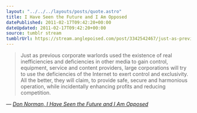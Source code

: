 ```yaml
---
layout: "../../../layouts/posts/quote.astro"
title: I Have Seen the Future and I Am Opposed
datePublished: 2011-02-17T09:42:20+00:00
dateUpdated: 2011-02-17T09:42:20+00:00
source: tumblr stream
tumblrUrl: https://stream.anglepoised.com/post/3342542467/just-as-previous-corporate-warlords-used-the
---
```


> Just as previous corporate warlords used the existence of real inefficiencies and deficiencies in other media to gain control, equipment, service and content providers, large corporations will try to use the deficiencies of the Internet to exert control and exclusivity. All the better, they will claim, to provide safe, secure and harmonious operation, while incidentally enhancing profits and reducing competition.

— <cite>[Don Norman, _I Have Seen the Future and I Am Opposed_](https://www.core77.com/posts/18532/i-have-seen-the-future-and-i-am-opposed-18532)</cite>
